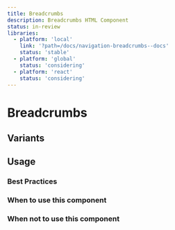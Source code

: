 ```yaml
---
title: Breadcrumbs
description: Breadcrumbs HTML Component
status: in-review
libraries:
  - platform: 'local'
    link: '?path=/docs/navigation-breadcrumbs--docs'
    status: 'stable'
  - platform: 'global'
    status: 'considering'
  - platform: 'react'
    status: 'considering'
---
```


# Breadcrumbs

<ComponentStatusBlock componentId="breadcrumbs" />

## Variants

## Usage

### Best Practices

### When to use this component

### When not to use this component